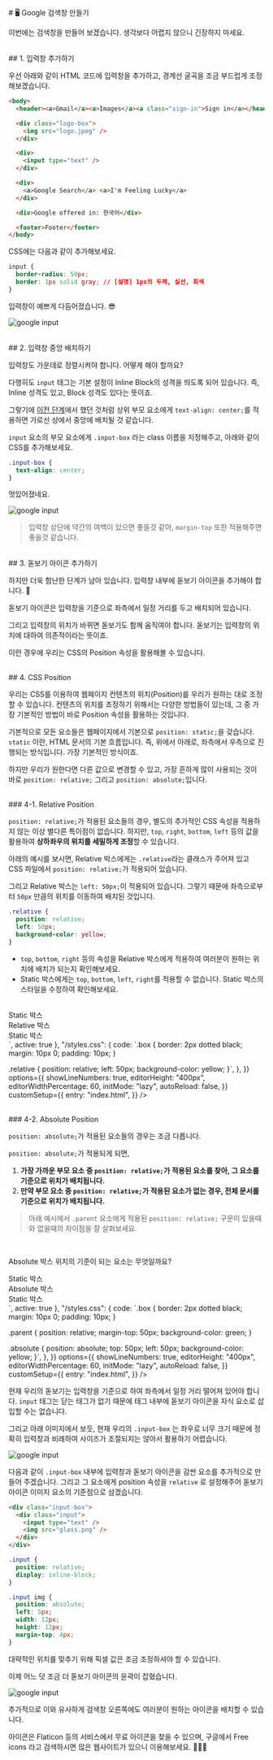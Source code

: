 
<br/>
# 🖥 Google 검색창 만들기

이번에는 검색창을 만들어 보겠습니다. 생각보다 어렵지 않으니 긴장하지 마세요.

<br/>
## 1. 입력창 추가하기

우선 아래와 같이 HTML 코드에 입력창을 추가하고, 경계선 굴곡을 조금 부드럽게 조정해보겠습니다.

```html copy showLineNumbers filename="index.html" {9}
<body>
  <header><a>Gmail</a><a>Images</a><a class="sign-in">Sign in</a></header>

  <div class="logo-box">
    <img src="logo.jpeg" />
  </div>

  <div>
    <input type="text" />
  </div>

  <div>
    <a>Google Search</a> <a>I'm Feeling Lucky</a>
  </div>

  <div>Google offered in: 한국어</div>

  <footer>Footer</footer>
</body>
```

CSS에는 다음과 같이 추가해보세요.

```css
input {
  border-radius: 50px;
  border: 1px solid gray; // [설명] 1px의 두께, 실선, 회색
}
```

입력창이 예쁘게 다듬어졌습니다. 😎

![google input](/images/posts/html-intro/input_01.png)

<br/>
## 2. 입력창 중앙 배치하기

입력창도 가운데로 정렬시켜야 합니다. 어떻게 해야 할까요?

다행히도 `input` 태그는 기본 설정이 Inline Block의 성격을 띄도록 되어 있습니다. 즉, Inline 성격도 있고, Block 성격도 있다는 뜻이죠.

그렇기에 [이전 단계](04-google-logo.mdx#3-1-가로선-상의-중앙에-배치하기)에서 했던 것처럼 상위 부모 요소에게 `text-align: center;`를 적용하면 가로선 상에서 중앙에 배치될 것 같습니다.

`input` 요소의 부모 요소에게 `.input-box` 라는 class 이름을 지정해주고, 아래와 같이 CSS를 추가해보세요.

```css
.input-box {
  text-align: center;
}
```

멋있어졌네요.

![google input](/images/posts/html-intro/input_02.png)

> 입력창 상단에 약간의 여백이 있으면 좋을것 같아, `margin-top` 또한 적용해주면 좋을것 같습니다.

<br/>
## 3. 돋보기 아이콘 추가하기

하지만 더욱 험난한 단계가 남아 있습니다. 입력창 내부에 돋보기 아이콘을 추가해야 합니다. 😤

돋보기 아이콘은 입력창을 기준으로 좌측에서 일정 거리를 두고 배치되어 있습니다.

그리고 입력창의 위치가 바뀌면 돋보기도 함께 움직여야 합니다. 돋보기는 입력창의 위치에 대하여 의존적이라는 뜻이죠.

이런 경우에 우리는 CSS의 Position 속성을 활용해볼 수 있습니다.

<br/>
## 4. CSS Position

우리는 CSS를 이용하여 웹페이지 컨텐츠의 위치(Position)를 우리가 원하는 대로 조정할 수 있습니다. 컨텐츠의 위치를 조정하기 위해서는 다양한 방법들이 있는데, 그 중 가장 기본적인 방법이 바로 Position 속성을 활용하는 것입니다.

기본적으로 모든 요소들은 웹페이지에서 기본으로 `position: static;`을 갖습니다. `static` 이란, HTML 문서의 기본 흐름입니다. 즉, 위에서 아래로, 좌측에서 우측으로 진행되는 방식입니다. 가장 기본적인 방식이죠.

하지만 우리가 원한다면 다른 값으로 변경할 수 있고, 가장 흔하게 많이 사용되는 것이 바로 `position: relative;` 그리고 `position: absolute;`입니다.

<br/>
### 4-1. Relative Position

`position: relative;`가 적용된 요소들의 경우, 별도의 추가적인 CSS 속성을 적용하지 않는 이상 별다른 특이점이 없습니다. 하지만, `top`, `right`, `bottom`, `left` 등의 값을 활용하여 **상하좌우의 위치를 세밀하게 조정**할 수 있습니다.

아래의 예시를 보시면, Relative 박스에게는 `.relative`라는 클래스가 주어져 있고 CSS 파일에서 `position: relative;`가 적용되어 있습니다.

그리고 Relative 박스는 `left: 50px;`이 적용되어 있습니다. 그렇기 때문에 좌측으로부터 `50px` 만큼의 위치를 이동하여 배치된 것입니다.

```css filename="styles.css" {2-3}
.relative {
  position: relative;
  left: 50px;
  background-color: yellow;
}
```

- `top`, `bottom`, `right` 등의 속성을 Relative 박스에게 적용하여 여러분이 원하는 위치에 배치가 되는지 확인해보세요.
- Static 박스에게는 `top`, `bottom`, `left`, `right`를 적용할 수 없습니다. Static 박스의 스타일을 수정하여 확인해보세요.

<br/>
<Sandpack
  template="vanilla"
  theme={nightOwl}
  files={{
    "/index.html": {
      code: `<html lang="ko">
  <head>
    <title>🔰 바닐라코딩</title>
    <link rel="stylesheet" href="styles.css">
  </head>
  <body>
    <div class="box">Static 박스</div>
    <div class="box relative">Relative 박스</div>
    <div class="box">Static 박스</div>
  </body>
</html>`,
      active: true
    },
    "/styles.css": {
      code: `.box {
  border: 2px dotted black;
  margin: 10px 0;
  padding: 10px;
}

.relative {
  position: relative;
  left: 50px;
  background-color: yellow;
}`,
    },
}}
options={{
    showLineNumbers: true,
    editorHeight: "400px",
    editorWidthPercentage: 60,
    initMode: "lazy",
    autoReload: false,
  }}
customSetup={{
    entry: "index.html",
  }}
/>

<br/>
### 4-2. Absolute Position

`position: absolute;`가 적용된 요소들의 경우는 조금 다릅니다.

`position: absolute;`가 적용되게 되면,

1. **가장 가까운 부모 요소 중 `position: relative;`가 적용된 요소를 찾아, 그 요소를 기준으로 위치가 배치됩니다.**
2. **만약 부모 요소 중 `position: relative;`가 적용된 요소가 없는 경우, 전체 문서를 기준으로 위치가 배치됩니다.**

> 아래 예시에서 `.parent` 요소에게 적용된 `position: relative;` 구문이 있을때와 없을때의 차이점을 잘 살펴보세요.

<br/>
<Sandpack
  template="vanilla"
  theme={nightOwl}
  files={{
    "/index.html": {
      code: `<html lang="ko">
  <head>
    <title>🔰 바닐라코딩</title>
    <link rel="stylesheet" href="styles.css">
  </head>
  <body>
    <p>Absolute 박스 위치의 기준이 되는 요소는 무엇일까요?</p>
    <div class="parent">
      <div class="box">Static 박스</div>
      <div class="box absolute">Absolute 박스</div>
      <div class="box">Static 박스</div>
    </div>
  </body>
</html>`,
      active: true
    },
    "/styles.css": {
      code: `.box {
  border: 2px dotted black;
  margin: 10px 0;
  padding: 10px;
}

.parent {
  position: relative;
  margin-top: 50px;
  background-color: green;
}

.absolute {
  position: absolute;
  top: 50px;
  left: 50px;
  background-color: yellow;
}`,
    },
}}
options={{
    showLineNumbers: true,
    editorHeight: "400px",
    editorWidthPercentage: 60,
    initMode: "lazy",
    autoReload: false,
  }}
customSetup={{
    entry: "index.html",
  }}
/>

현재 우리의 돋보기는 입력창을 기준으로 하여 좌측에서 일정 거리 떨어져 있어야 합니다. `input` 태그는 닫는 태그가 없기 때문에 태그 내부에 돋보기 아이콘을 자식 요소로 삽입할 수는 없습니다.

그리고 아래 이미지에서 보듯, 현재 우리의 `.input-box` 는 좌우로 너무 크기 때문에 정확히 입력창과 비례하여 사이즈가 조절되지는 않아서 활용하기 어렵습니다.

![google input](/images/posts/html-intro/input_03.png)

다음과 같이 `.input-box` 내부에 입력창과 돋보기 아이콘을 감싼 요소를 추가적으로 만들어 주겠습니다. 그리고 그 요소에게 position 속성을 `relative` 로 설정해주어 돋보기 아이콘 이미지 요소의 기준점으로 삼겠습니다.

```html filename="index.html" {2-5}
<div class="input-box">
  <div class="input">
    <input type="text" />
    <img src="glass.png" />
  </div>
</div>
```

```css filename="styles.css"
.input {
  position: relative;
  display: inline-block;
}

.input img {
  position: absolute;
  left: 5px;
  width: 12px;
  height: 12px;
  margin-top: 4px;
}
```

대략적인 위치를 맞추기 위해 픽셀 값은 조금 조정하셔야 할 수 있습니다.

이제 어느 덧 조금 더 돋보기 아이콘의 윤곽이 잡혔습니다.

![google input](/images/posts/html-intro/input_04.png)

추가적으로 이와 유사하게 검색창 오른쪽에도 여러분이 원하는 아이콘을 배치할 수 있습니다.

<Callout emoji="📌">
  아이콘은 Flaticon 등의 서비스에서 무료 아이콘을 찾을 수 있으며, 구글에서 Free
  icons 라고 검색하시면 많은 웹사이트가 있으니 이용해보세요. 💁🏻‍♂️
</Callout>

<br/>
<br/>
<br/>
<Giscus
  repo="crwdu/lms-contents-js101"
  repoId="R_kgDOL2ikqQ"
  category="Q&A"
  categoryId="DIC_kwDOL2ikqc4CgSAu"
  mapping="pathname"
  reactionsEnabled="1"
  strict="1"
  emitMetadata="0"
  inputPosition="top"
  theme="preferred_color_scheme"
  lang="ko"
  loading="lazy"
/>
